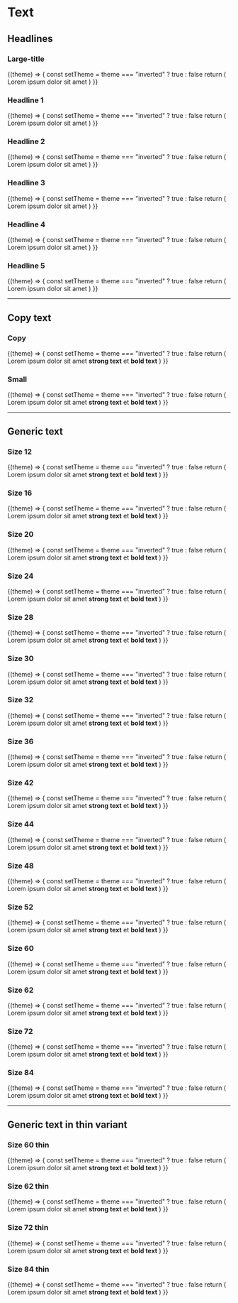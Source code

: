 
# Text

## Headlines

### Large-title

<Example noTheme={false} className="sg-example-text">
  {(theme) => {
    const setTheme = theme === "inverted" ? true : false
    return (
      <React.Fragment>
        <Text type="large-title" as="h1" inverted={setTheme}>Lorem ipsum dolor sit amet</Text>
      </React.Fragment>
    )
  }}
</Example>

### Headline 1

<Example noTheme={false} className="sg-example-text">
  {(theme) => {
    const setTheme = theme === "inverted" ? true : false
    return (
      <React.Fragment>
        <Text type="headline-1" as="h1" inverted={setTheme}>Lorem ipsum dolor sit amet</Text>
      </React.Fragment>
    )
  }}
</Example>

### Headline 2

<Example noTheme={false} className="sg-example-text">
  {(theme) => {
    const setTheme = theme === "inverted" ? true : false
    return (
      <React.Fragment>
        <Text type="headline-2" as="h2" inverted={setTheme}>Lorem ipsum dolor sit amet</Text>
      </React.Fragment>
    )
  }}
</Example>

### Headline 3

<Example noTheme={false} className="sg-example-text">
  {(theme) => {
    const setTheme = theme === "inverted" ? true : false
    return (
      <React.Fragment>
        <Text type="headline 3" as="h3" inverted={setTheme}>Lorem ipsum dolor sit amet</Text>
      </React.Fragment>
    )
  }}
</Example>

### Headline 4

<Example noTheme={false} className="sg-example-text">
  {(theme) => {
    const setTheme = theme === "inverted" ? true : false
    return (
      <React.Fragment>
        <Text type="headline-4" as="h4" inverted={setTheme}>Lorem ipsum dolor sit amet</Text>
      </React.Fragment>
    )
  }}
</Example>

### Headline 5

<Example noTheme={false} className="sg-example-text">
  {(theme) => {
    const setTheme = theme === "inverted" ? true : false
    return (
      <React.Fragment>
        <Text type="headline-5" as="h5" inverted={setTheme}>Lorem ipsum dolor sit amet</Text>
      </React.Fragment>
    )
  }}
</Example>

---

## Copy text

### Copy

<Example noTheme={false} className="sg-example-text">
  {(theme) => {
    const setTheme = theme === "inverted" ? true : false
    return (
      <React.Fragment>
        <Text type="copy" as="p" inverted={setTheme}>Lorem ipsum dolor sit amet <strong>strong text</strong> et <b>bold text</b></Text>
      </React.Fragment>
    )
  }}
</Example>

### Small

<Example noTheme={false} className="sg-example-text">
  {(theme) => {
    const setTheme = theme === "inverted" ? true : false
    return (
      <React.Fragment>
        <Text type="small" as="p" inverted={setTheme}>Lorem ipsum dolor sit amet <strong>strong text</strong> et <b>bold text</b></Text>
      </React.Fragment>
    )
  }}
</Example>

---

## Generic text

### Size 12
<Example noTheme={false} className="sg-example-text">
  {(theme) => {
    const setTheme = theme === "inverted" ? true : false
    return (
      <React.Fragment>
        <Text type="12" as="p" inverted={setTheme}>Lorem ipsum dolor sit amet <strong>strong text</strong> et <b>bold text</b></Text>
      </React.Fragment>
    )
  }}
</Example>

### Size 16
<Example noTheme={false} className="sg-example-text">
  {(theme) => {
    const setTheme = theme === "inverted" ? true : false
    return (
      <React.Fragment>
        <Text type="16" as="p" inverted={setTheme}>Lorem ipsum dolor sit amet <strong>strong text</strong> et <b>bold text</b></Text>
      </React.Fragment>
    )
  }}
</Example>

### Size 20
<Example noTheme={false} className="sg-example-text">
  {(theme) => {
    const setTheme = theme === "inverted" ? true : false
    return (
      <React.Fragment>
        <Text type="20" as="p" inverted={setTheme}>Lorem ipsum dolor sit amet <strong>strong text</strong> et <b>bold text</b></Text>
      </React.Fragment>
    )
  }}
</Example>

### Size 24
<Example noTheme={false} className="sg-example-text">
  {(theme) => {
    const setTheme = theme === "inverted" ? true : false
    return (
      <React.Fragment>
        <Text type="24" as="p" inverted={setTheme}>Lorem ipsum dolor sit amet <strong>strong text</strong> et <b>bold text</b></Text>
      </React.Fragment>
    )
  }}
</Example>

### Size 28
<Example noTheme={false} className="sg-example-text">
  {(theme) => {
    const setTheme = theme === "inverted" ? true : false
    return (
      <React.Fragment>
        <Text type="28" as="p" inverted={setTheme}>Lorem ipsum dolor sit amet <strong>strong text</strong> et <b>bold text</b></Text>
      </React.Fragment>
    )
  }}
</Example>

### Size 30
<Example noTheme={false} className="sg-example-text">
  {(theme) => {
    const setTheme = theme === "inverted" ? true : false
    return (
      <React.Fragment>
        <Text type="30" as="p" inverted={setTheme}>Lorem ipsum dolor sit amet <strong>strong text</strong> et <b>bold text</b></Text>
      </React.Fragment>
    )
  }}
</Example>

### Size 32
<Example noTheme={false} className="sg-example-text">
  {(theme) => {
    const setTheme = theme === "inverted" ? true : false
    return (
      <React.Fragment>
        <Text type="32" as="p" inverted={setTheme}>Lorem ipsum dolor sit amet <strong>strong text</strong> et <b>bold text</b></Text>
      </React.Fragment>
    )
  }}
</Example>

### Size 36
<Example noTheme={false} className="sg-example-text">
  {(theme) => {
    const setTheme = theme === "inverted" ? true : false
    return (
      <React.Fragment>
        <Text type="36" as="p" inverted={setTheme}>Lorem ipsum dolor sit amet <strong>strong text</strong> et <b>bold text</b></Text>
      </React.Fragment>
    )
  }}
</Example>

### Size 42
<Example noTheme={false} className="sg-example-text">
  {(theme) => {
    const setTheme = theme === "inverted" ? true : false
    return (
      <React.Fragment>
        <Text type="42" as="p" inverted={setTheme}>Lorem ipsum dolor sit amet <strong>strong text</strong> et <b>bold text</b></Text>
      </React.Fragment>
    )
  }}
</Example>

### Size 44
<Example noTheme={false} className="sg-example-text">
  {(theme) => {
    const setTheme = theme === "inverted" ? true : false
    return (
      <React.Fragment>
        <Text type="44" as="p" inverted={setTheme}>Lorem ipsum dolor sit amet <strong>strong text</strong> et <b>bold text</b></Text>
      </React.Fragment>
    )
  }}
</Example>

### Size 48
<Example noTheme={false} className="sg-example-text">
  {(theme) => {
    const setTheme = theme === "inverted" ? true : false
    return (
      <React.Fragment>
        <Text type="48" as="p" inverted={setTheme}>Lorem ipsum dolor sit amet <strong>strong text</strong> et <b>bold text</b></Text>
      </React.Fragment>
    )
  }}
</Example>

### Size 52
<Example noTheme={false} className="sg-example-text">
  {(theme) => {
    const setTheme = theme === "inverted" ? true : false
    return (
      <React.Fragment>
        <Text type="52" as="p" inverted={setTheme}>Lorem ipsum dolor sit amet <strong>strong text</strong> et <b>bold text</b></Text>
      </React.Fragment>
    )
  }}
</Example>

### Size 60
<Example noTheme={false} className="sg-example-text">
  {(theme) => {
    const setTheme = theme === "inverted" ? true : false
    return (
      <React.Fragment>
        <Text type="60" as="p" inverted={setTheme}>Lorem ipsum dolor sit amet <strong>strong text</strong> et <b>bold text</b></Text>
      </React.Fragment>
    )
  }}
</Example>

### Size 62
<Example noTheme={false} className="sg-example-text">
  {(theme) => {
    const setTheme = theme === "inverted" ? true : false
    return (
      <React.Fragment>
        <Text type="62" as="p" inverted={setTheme}>Lorem ipsum dolor sit amet <strong>strong text</strong> et <b>bold text</b></Text>
      </React.Fragment>
    )
  }}
</Example>

### Size 72
<Example noTheme={false} className="sg-example-text">
  {(theme) => {
    const setTheme = theme === "inverted" ? true : false
    return (
      <React.Fragment>
        <Text type="72" as="p" inverted={setTheme}>Lorem ipsum dolor sit amet <strong>strong text</strong> et <b>bold text</b></Text>
      </React.Fragment>
    )
  }}
</Example>

### Size 84
<Example noTheme={false} className="sg-example-text">
  {(theme) => {
    const setTheme = theme === "inverted" ? true : false
    return (
      <React.Fragment>
        <Text type="84" as="p" inverted={setTheme}>Lorem ipsum dolor sit amet <strong>strong text</strong> et <b>bold text</b></Text>
      </React.Fragment>
    )
  }}
</Example>

---

## Generic text in thin variant

### Size 60 thin
<Example noTheme={false} className="sg-example-text">
  {(theme) => {
    const setTheme = theme === "inverted" ? true : false
    return (
      <React.Fragment>
        <Text type="60-thin" as="p" inverted={setTheme}>Lorem ipsum dolor sit amet <strong>strong text</strong> et <b>bold text</b></Text>
      </React.Fragment>
    )
  }}
</Example>

### Size 62 thin
<Example noTheme={false} className="sg-example-text">
  {(theme) => {
    const setTheme = theme === "inverted" ? true : false
    return (
      <React.Fragment>
        <Text type="62-thin" as="p" inverted={setTheme}>Lorem ipsum dolor sit amet <strong>strong text</strong> et <b>bold text</b></Text>
      </React.Fragment>
    )
  }}
</Example>

### Size 72 thin
<Example noTheme={false} className="sg-example-text">
  {(theme) => {
    const setTheme = theme === "inverted" ? true : false
    return (
      <React.Fragment>
        <Text type="72-thin" as="p" inverted={setTheme}>Lorem ipsum dolor sit amet <strong>strong text</strong> et <b>bold text</b></Text>
      </React.Fragment>
    )
  }}
</Example>

### Size 84 thin
<Example noTheme={false} className="sg-example-text">
  {(theme) => {
    const setTheme = theme === "inverted" ? true : false
    return (
      <React.Fragment>
        <Text type="84-thin" as="p" inverted={setTheme}>Lorem ipsum dolor sit amet <strong>strong text</strong> et <b>bold text</b></Text>
      </React.Fragment>
    )
  }}
</Example>
